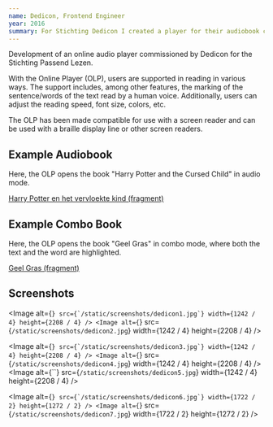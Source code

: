 ```yaml
---
name: Dedicon, Frontend Engineer
year: 2016
summary: For Stichting Dedicon I created a player for their audiobook collection. It's built specifically for users with visual impairments. The player has a karaoke function that highlights the text currently being read, which helps children with dyslexia. (in Dutch)
---
```


Development of an online audio player commissioned by Dedicon for the Stichting Passend Lezen.

With the Online Player (OLP), users are supported in reading in various ways. The support includes, among other features, the marking of the sentence/words of the text read by a human voice. Additionally, users can adjust the reading speed, font size, colors, etc.

The OLP has been made compatible for use with a screen reader and can be used with a braille display line or other screen readers.

## Example Audiobook

Here, the OLP opens the book "Harry Potter and the Cursed Child" in audio mode.

[Harry Potter en het vervloekte kind (fragment)](https://olp.netlify.app/?bookUrl=https://olp.netlify.app/harry-potter/ncc.html)

## Example Combo Book

Here, the OLP opens the book "Geel Gras" in combo mode, where both the text and the word are highlighted.

[Geel Gras (fragment)](https://olp.netlify.app/?bookUrl=https://olp.netlify.app/geel-gras/ncc.html)

## Screenshots

<Image
  alt={``}
  src={`/static/screenshots/dedicon1.jpg`}
  width={1242 / 4}
  height={2208 / 4}
/>
<Image
  alt={``}
  src={`/static/screenshots/dedicon2.jpg`}
  width={1242 / 4}
  height={2208 / 4}
/>

<Image
  alt={``}
  src={`/static/screenshots/dedicon3.jpg`}
  width={1242 / 4}
  height={2208 / 4}
/>
<Image
  alt={``}
  src={`/static/screenshots/dedicon4.jpg`}
  width={1242 / 4}
  height={2208 / 4}
/>
<Image
  alt={``}
  src={`/static/screenshots/dedicon5.jpg`}
  width={1242 / 4}
  height={2208 / 4}
/>

<Image
  alt={``}
  src={`/static/screenshots/dedicon6.jpg`}
  width={1722 / 2}
  height={1272 / 2}
/>
<Image
  alt={``}
  src={`/static/screenshots/dedicon7.jpg`}
  width={1722 / 2}
  height={1272 / 2}
/>
